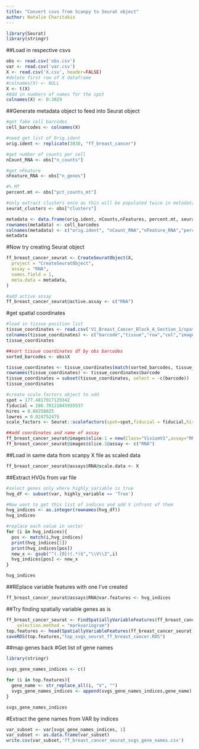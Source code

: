 ```yaml
---
title: "Convert csvs from Scanpy to Seurat object"
author: Natalie Charitakis
---
```


```r
library(Seurat)
library(stringr)
```

##Load in respective csvs


```r
obs <- read.csv('obs.csv')
var <- read.csv('var.csv')
X <- read.csv('X.csv', header=FALSE)
#delete first row of X dataframe
#colnames(X) <- NULL
X <- t(X)
#Add in numbers of names for the spot
colnames(X) <- 0:3029
```
##Generate metadata object to feed into Seurat object
```r
#get fake cell barcodes
cell_barcodes <- colnames(X)

#need get list of Orig.ident
orig.ident <- replicate(3030, "ff_breast_cancer")

#get number of counts per cell
nCount_RNA <- obs["n_counts"]

#get nFeature
nFeature_RNA <- obs["n_genes"]

#% MT
percent.mt <- obs["pct_counts_mt"]

#only extract clusters once as this will be populated twice in metadata
seurat_clusters <- obs["clusters"]

metadata <- data.frame(orig.ident, nCounts,nFeatures, percent.mt, seurat_clusters)
rownames(metadata) <- cell_barcodes
colnames(metadata) <- c("orig.ident", "nCount_RNA","nFeature_RNA","percent.mt","seurat_clusters")
metadata
```

#Now try creating Seurat object
```r
ff_breast_cancer_seurat <- CreateSeuratObject(X,
  project = "CreateSeuratObject",
  assay = "RNA",
  names.field = 1,
  meta.data = metadata,
)

#add active assay
ff_breast_cancer_seurat@active.assay <- c("RNA")
```

#get spatial coordinates
```r
#load in tissue position list
tissue_coordinates <- read.csv('V1_Breast_Cancer_Block_A_Section_1/spatial/tissue_positions_list.csv',header=FALSE)
colnames(tissue_coordinates) <- c("barcode","tissue","row","col","imagerow","imagecol")
tissue_coordinates

##sort tissue coordinates df by obs barcodes
sorted_barcodes <- obs$X

tissue_coordinates <- tissue_coordinates[match(sorted_barcodes, tissue_coordinates$barcode), ]
rownames(tissue_coordinates) <- tissue_coordinates$barcode
tissue_coordinates = subset(tissue_coordinates, select = -c(barcode)) 
tissue_coordinates

#create scale factors object to add
spot = 177.4817017129342
fiducial = 286.70121045935537
hires = 0.08250825
lowres = 0.024752475
scale_factors <- Seurat::scalefactors(spot=spot,fiducial = fiducial,hires = hires,lowres = lowres)

##add coordinates and name of assay
ff_breast_cancer_seurat@images$slice.1 = new(Class="VisiumV1",assay="RNA",key="image_",coordinates=tissue_coordinates,scale.factors=scale_factors)
ff_breast_cancer_seurat@images$slice.1@assay <- c("RNA")

```

##Load in same data from scanpy X file as scaled data
```r
ff_breast_cancer_seurat@assays$RNA@scale.data <- X 
```

##Extract HVGs from var file
```r
#select genes only where highly_variable is true
hvg_df <- subset(var, highly_variable == 'True')

#Now want to get this list of indices and add V infront of them
hvg_indices <- as.integer(rownames(hvg_df))
hvg_indices
```

```r

#replace each value in vector
for (i in hvg_indices){
  pos <- match(i,hvg_indices)
  print(hvg_indices[1])
  print(hvg_indices[pos])
  new_x <- gsub("^(.{0})(.*)$","\\V\\2",i)
  hvg_indices[pos] <- new_x
}

hvg_indices
```

##REplace variable features with one I've created
```r
ff_breast_cancer_seurat@assays$RNA@var.features <- hvg_indices

```

##Try finding spatially variable genes as is
```r
ff_breast_cancer_seurat <- FindSpatiallyVariableFeatures(ff_breast_cancer_seurat, assay = "RNA", features = VariableFeatures(ff_breast_cancer_seurat)[1:1000],
    selection.method = "markvariogram")
top.features <- head(SpatiallyVariableFeatures(ff_breast_cancer_seurat, selection.method = "markvariogram"), 1000)
saveRDS(top.features,"top_svgs_seurat_ff_breast_cancer.RDS")
```

##map genes back
#Get list of gene names
```r
library(stringr)

svgs_gene_names_indices <- c()

for (i in top.features){
  gene_name <- str_replace_all(i, "V", "")
  svgs_gene_names_indices <- append(svgs_gene_names_indices,gene_name)
}

svgs_gene_names_indices
```

#Extract the gene names from VAR by indices
```r
var_subset <- var[svgs_gene_names_indices, 1]
var_subset <- as.data.frame(var_subset)
write.csv(var_subset,'ff_breast_cancer_seurat_svgs_gene_names.csv')
```
